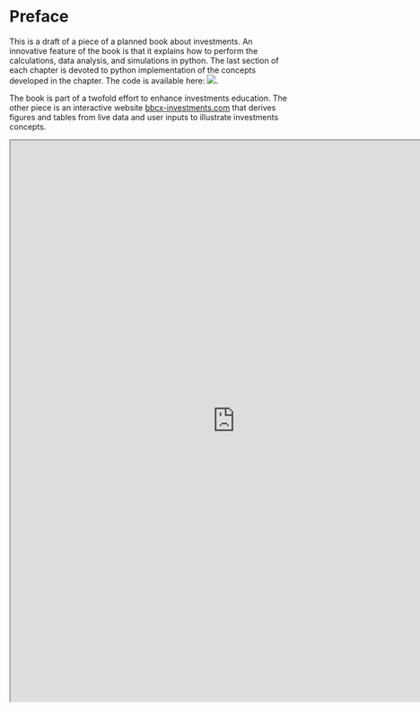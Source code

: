 # Preface {.unnumbered}

This is a draft of a piece of a planned book about investments.  An innovative feature of the book is that it explains how to perform the calculations, data analysis, and simulations in python.  The last section of each chapter is devoted to python implementation of the concepts developed in the chapter.  The code is available here: [![](https://mybinder.org/badge_logo.svg)](https://mybinder.org/v2/gh/bbcx-investments/code.git/HEAD).

The book is part of a twofold effort to enhance investments education.  The other piece is an interactive website [bbcx-investments.com](http://bbcx-investments.com/) that derives figures and tables from live data and user inputs to illustrate investments concepts.  

```{=html}
<iframe width="800" height="1000" src="https://bbcx-investments.com/" title="BBCX Investments"></iframe>
```


